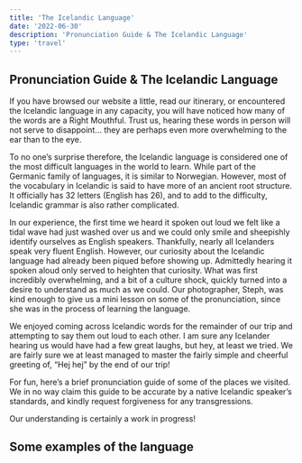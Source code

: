 ```yaml
---
title: 'The Icelandic Language'
date: '2022-06-30'
description: 'Pronunciation Guide & The Icelandic Language'
type: 'travel'
---
```


## Pronunciation Guide & The Icelandic Language

If you have browsed our website a little, read our itinerary, or encountered the Icelandic language in any capacity, you will have noticed how many of the words are a Right Mouthful.  Trust us, hearing these words in person will not serve to disappoint… they are perhaps even more overwhelming to the ear than to the eye.

To no one’s surprise therefore, the Icelandic language is considered one of the most difficult languages in the world to learn.  While part of the Germanic family of languages, it is similar to Norwegian.  However, most of the vocabulary in Icelandic is said to have more of an ancient root structure.  It officially has 32 letters (English has 26), and to add to the difficulty, Icelandic grammar is also rather complicated.

In our experience, the first time we heard it spoken out loud we felt like a tidal wave had just washed over us and we could only smile and sheepishly identify ourselves as English speakers.  Thankfully, nearly all Icelanders speak very fluent English.  However, our curiosity about the Icelandic language had already been piqued before showing up.  Admittedly hearing it spoken aloud only served to heighten that curiosity.  What was first incredibly overwhelming, and a bit of a culture shock, quickly turned into a desire to understand as much as we could.  Our photographer, Steph, was kind enough to give us a mini lesson on some of the pronunciation, since she was in the process of learning the language.  

<B2Image
    filename="iceland/blog/language/language00_dim_991x660.JPG"
    width="991"
    height="660"
    alt="We found this cool navigational landmark atop a hill during our Snæfellsnes journey.  It labels several of the main towns in Iceland, pointing in their direction away from this hill.  We spent a fair amount of time admiring this landmark and attempting to pronounce place names, enjoying a mini lesson in Icelandic from Steph."
/> 

We enjoyed coming across Icelandic words for the remainder of our trip and attempting to say them out loud to each other.  I am sure any Icelander hearing us would have had a few great laughs, but hey, at least we tried.  We are fairly sure we at least managed to master the fairly simple and cheerful greeting of, “Hej hej” by the end of our trip!

For fun, here’s a brief pronunciation guide of some of the places we visited.  We in no way claim this guide to be accurate by a native Icelandic speaker’s standards, and kindly request forgiveness for any transgressions.

Our understanding is certainly a work in progress!

<B2Image
    filename="iceland/blog/language/language010_dim_2182x753.JPG"
    width="2182"
    height="753"
    alt=""
/>

## Some examples of the language

<B2Image
    filename="iceland/blog/language/language01_dim_3212x2370.JPG"
    width="3212"
    height="2370"
    alt="Attention!"
/>

<B2Image
    filename="iceland/blog/language/language02_dim_2464x1002.JPG"
    width="2464"
    height="1002"
    alt="Oryggisnumer"
/>

<B2Image
    filename="iceland/blog/language/language03_dim_979x1361.JPG"
    width="979"
    height="1361"
    alt="Landmannalaugar"
/>



